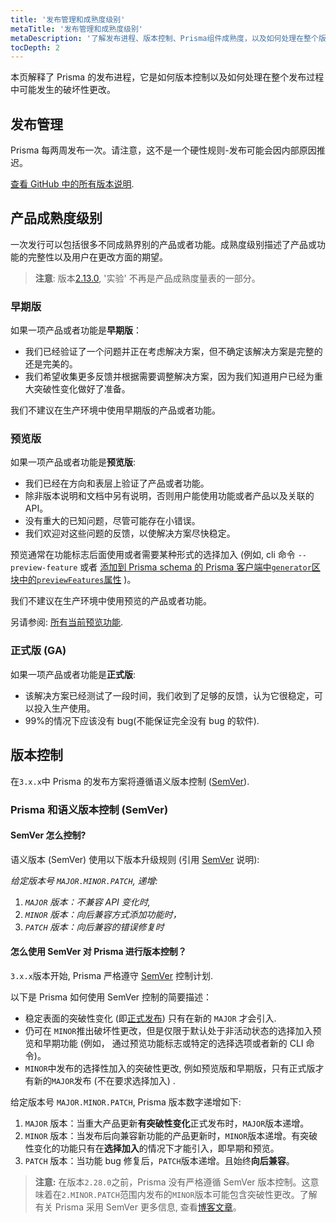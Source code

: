 ```yaml
---
title: '发布管理和成熟度级别'
metaTitle: '发布管理和成熟度级别'
metaDescription: '了解发布进程、版本控制、Prisma组件成熟度，以及如何处理在整个版本中可能发生的破坏性更改。'
tocDepth: 2
---
```


<TopBlock>

本页解释了 Prisma 的发布进程，它是如何版本控制以及如何处理在整个发布过程中可能发生的破坏性更改。

</TopBlock>

## 发布管理

Prisma 每两周发布一次。请注意，这不是一个硬性规则-发布可能会因内部原因推迟。

[查看 GitHub 中的所有版本说明](https://github.com/prisma/prisma/releases).

## 产品成熟度级别

一次发行可以包括很多不同成熟界别的产品或者功能。成熟度级别描述了产品或功能的完整性以及用户在更改方面的期望。

> **注意**: 版本[2.13.0](https://github.com/prisma/prisma/releases/2.13.0), '实验' 不再是产品成熟度量表的一部分。

### 早期版

如果一项产品或者功能是**早期版**：

- 我们已经验证了一个问题并正在考虑解决方案，但不确定该解决方案是完整的还是完美的。
- 我们希望收集更多反馈并根据需要调整解决方案，因为我们知道用户已经为重大突破性变化做好了准备。

我们不建议在生产环境中使用早期版的产品或者功能。

### 预览版

如果一项产品或者功能是**预览版**:

- 我们已经在方向和表层上验证了产品或者功能。
- 除非版本说明和文档中另有说明，否则用户能使用功能或者产品以及关联的 API。
- 没有重大的已知问题，尽管可能存在小错误。
- 我们欢迎对这些问题的反馈，以使解决方案尽快稳定。

预览通常在功能标志后面使用或者需要某种形式的选择加入 (例如, cli 命令 `--preview-feature` 或者 [添加到 Prisma schema 的 Prisma 客户端中`generator`区块中的`previewFeatures`属性](../../concepts/components/preview-features/cli-preview-features/) )。

我们不建议在生产环境中使用预览的产品或者功能。

另请参阅: [所有当前预览功能](../../concepts/components/preview-features).

### 正式版 (GA)

如果一项产品或者功能是**正式版**:

- 该解决方案已经测试了一段时间，我们收到了足够的反馈，认为它很稳定，可以投入生产使用。
- 99%的情况下应该没有 bug(不能保证完全没有 bug 的软件).

## 版本控制

在`3.x.x`中 Prisma 的发布方案将遵循语义版本控制 ([SemVer](https://semver.org/)).

### Prisma 和语义版本控制 (SemVer)

#### SemVer 怎么控制?

语义版本 (SemVer) 使用以下版本升级规则 (引用 [SemVer](https://semver.org/) 说明):

_给定版本号 `MAJOR.MINOR.PATCH`, 递增:_

1. _`MAJOR` 版本：不兼容 API 变化时,_
1. _`MINOR` 版本：向后兼容方式添加功能时，_
1. _`PATCH` 版本：向后兼容的错误修复时_

#### 怎么使用 SemVer 对 Prisma 进行版本控制？

`3.x.x`版本开始, Prisma 严格遵守 [SemVer](https://semver.org/) 控制计划.

以下是 Prisma 如何使用 SemVer 控制的简要描述：

- 稳定表面的突破性变化 (即[正式发布](https://www.prisma.io/docs/about/releases#generally-available-ga)) 只有在新的 `MAJOR` 才会引入.
- 仍可在 `MINOR`推出破坏性更改，但是仅限于默认处于非活动状态的选择加入预览和早期功能 (例如， 通过预览功能标志或特定的选择选项或者新的 CLI 命令)。
- `MINOR`中发布的选择性加入的突破性更改, 例如预览版和早期版，只有正式版才有新的`MAJOR`发布 (不在要求选择加入) .

给定版本号 `MAJOR.MINOR.PATCH`, Prisma 版本数字递增如下:

1. `MAJOR` 版本：当重大产品更新**有突破性变化**正式发布时，`MAJOR`版本递增。
1. `MINOR` 版本：当发布后向兼容新功能的产品更新时，`MINOR`版本递增。有突破性变化的功能只有在**选择加入**的情况下才能引入，即早期和预览。
1. `PATCH` 版本：当功能 bug 修复后，`PATCH`版本递增。且始终**向后兼容**。

> **注意:** 在版本`2.28.0`之前，Prisma 没有严格遵循 SemVer 版本控制。这意味着在`2.MINOR.PATCH`范围内发布的`MINOR`版本可能包含突破性更改。了解有关 Prisma 采用 SemVer 更多信息, 查看[博客文章](https://www.prisma.io/blog/prisma-adopts-semver-strictly)。
